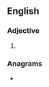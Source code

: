 ==English==

===Adjective===
{{head|en|superlative adjective}}

# {{en-superlative of|seedy}}

===Anagrams===
* {{anagrams|en|a=deeeisst|Teesside}}